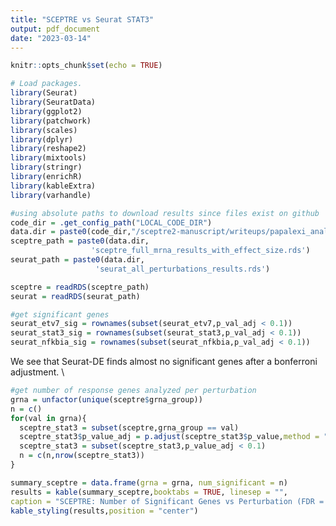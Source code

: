 ```yaml
---
title: "SCEPTRE vs Seurat STAT3"
output: pdf_document
date: "2023-03-14"
---
```


```r
knitr::opts_chunk$set(echo = TRUE)
```

```r
# Load packages.
library(Seurat)
library(SeuratData)
library(ggplot2)
library(patchwork)
library(scales)
library(dplyr)
library(reshape2)
library(mixtools)
library(stringr)
library(enrichR)
library(kableExtra)
library(varhandle)
```


```r
#using absolute paths to download results since files exist on github
code_dir = .get_config_path("LOCAL_CODE_DIR")
data.dir = paste0(code_dir,"/sceptre2-manuscript/writeups/papalexi_analysis/")
sceptre_path = paste0(data.dir,
                  'sceptre_full_mrna_results_with_effect_size.rds')
seurat_path = paste0(data.dir,
                   'seurat_all_perturbations_results.rds')

sceptre = readRDS(sceptre_path)
seurat = readRDS(seurat_path)
```



```r
#get significant genes
seurat_etv7_sig = rownames(subset(seurat_etv7,p_val_adj < 0.1))
seurat_stat3_sig = rownames(subset(seurat_stat3,p_val_adj < 0.1))
seurat_nfkbia_sig = rownames(subset(seurat_nfkbia,p_val_adj < 0.1))
```
We see that Seurat-DE finds almost no significant genes after a bonferroni adjustment. \\

```r
#get number of response genes analyzed per perturbation
grna = unfactor(unique(sceptre$grna_group))
n = c()
for(val in grna){
  sceptre_stat3 = subset(sceptre,grna_group == val)
  sceptre_stat3$p_value_adj = p.adjust(sceptre_stat3$p_value,method = "BH")
  sceptre_stat3 = subset(sceptre_stat3,p_value_adj < 0.1)
  n = c(n,nrow(sceptre_stat3))
}

```

```r
summary_sceptre = data.frame(grna = grna, num_significant = n)
results = kable(summary_sceptre,booktabs = TRUE, linesep = "",
caption = "SCEPTRE: Number of Significant Genes vs Perturbation (FDR = 0.1)")
kable_styling(results,position = "center")
```

\newpage 

